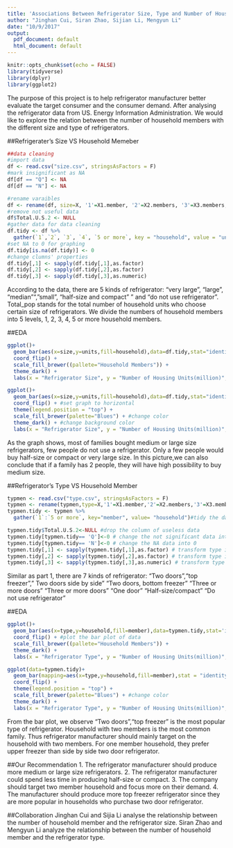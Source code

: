 ---
title: 'Associations Between Refrigerator Size, Type and Number of Household Members '
author: "Jinghan Cui, Siran Zhao, Sijian Li, Mengyun Li"
date: "10/9/2017"
output:
  pdf_document: default
  html_document: default
---

```{r setup, include=FALSE}
knitr::opts_chunk$set(echo = FALSE)
library(tidyverse)
library(dplyr)
library(ggplot2)
```
The purpose of this project is to help refrigerator manufacturer better evaluate the target consumer and the consumer demand. After analysing the refrigerator data from US. Energy Information Administration. We would like to explore the relation between the number of household members with the different size and type of refrigerators. 

##Refrigerater's Size VS Household Memeber
```{r}
##data cleaning
#import data
df <- read.csv("size.csv", stringsAsFactors = F)
#mark insignificant as NA
df[df == "Q"] <- NA
df[df == "N"] <- NA

#rename varaibles
df <- rename(df, size=X, '1'=X1.member, '2'=X2.members, '3'=X3.members, '4'=X4.members, '5 or more'=X5.or.more.members)
#remove not useful data
df$Total.U.S.2 <- NULL
#gather data for data cleaning
df.tidy <- df %>%
  gather(`1`,`2`, `3`, `4`, `5 or more`, key = "household", value = "units")
#set NA to 0 for graphing
df.tidy[is.na(df.tidy)] <- 0
#change clumns' properties
df.tidy[,1] <- sapply(df.tidy[,1],as.factor)
df.tidy[,2] <- sapply(df.tidy[,2],as.factor)
df.tidy[,3] <- sapply(df.tidy[,3],as.numeric)
```

According to the data, there are 5 kinds of refrigerator: "very large", "large", "median"","small", "half-size and compact" " and "do not use refrigerator". 
Total_pop stands for the total number of household units who choose certain size of refrigerators. We divide the numbers of household members into 5 levels, 1, 2, 3, 4, 5 or more household members.

##EDA

```{r}
ggplot()+
  geom_bar(aes(x=size,y=units,fill=household),data=df.tidy,stat="identity") +
  coord_flip() +
  scale_fill_brewer((pallete="Household Members")) +
  theme_dark() +
  labs(x = "Refrigerator Size", y = "Number of Housing Units(million)", title = "Refrigerater's Size and Household Memeber")
```

```{r }
ggplot()+
  geom_bar(aes(x=size,y=units,fill=household),data=df.tidy,stat="identity",position = "dodge") +
  coord_flip() + #set graph to horizontal
  theme(legend.position = "top") + 
  scale_fill_brewer(palette="Blues") + #change color
  theme_dark() + #change background color
  labs(x = "Refrigerator Size", y = "Number of Housing Units(million)",fill="Household Members", title = "Refrigerater's Size and Household Memeber")
```

As the graph shows, most of families bought medium or large size refrigerators, few people do not use a refrigerator. Only a few people would buy half-size or compact or very large size. In this picture,we can also conclude that if a family has 2 people, they will have high possibility to buy medium size. 

##Refrigerator's Type VS Household Member

```{r }
typmen <- read.csv("type.csv", stringsAsFactors = F)
typmen <- rename(typmen,type=X,'1'=X1.member,'2'=X2.members,'3'=X3.members,'4'=X4.members, '5 or more'=X5.or.more.members)# rename the variable of the refrigerator types
typmen.tidy <- typmen %>%
  gather(`1`:`5 or more`, key="member", value= "household")#tidy the data

typmen.tidy$Total.U.S.2<-NULL #drop the column of useless data
typmen.tidy[typmen.tidy== 'Q']<-0 # change the not significant data into 0
typmen.tidy[typmen.tidy== 'N']<-0 # change the NA data into 0
typmen.tidy[,1] <- sapply(typmen.tidy[,1],as.factor) # transform type into factor
typmen.tidy[,2] <- sapply(typmen.tidy[,2],as.factor) # transform type into factor
typmen.tidy[,3] <- sapply(typmen.tidy[,3],as.numeric) # transform type into nymeric
```

Similar as part 1, there are 7 kinds of refrigerator: "Two doors","top freezer"," Two doors side by side" "Two doors, bottom freezer" "Three or more doors" "Three or more doors" "One door" "Half-size/compact" "Do not use refrigerator"

##EDA
```{r }
ggplot()+
  geom_bar(aes(x=type,y=household,fill=member),data=typmen.tidy,stat='identity')+
  coord_flip() + #plot the bar plot of data
  scale_fill_brewer((pallete="Household Members")) +
  theme_dark() +
  labs(x = "Refrigerator Type", y = "Number of Housing Units(million)", title = "Refrigerater's Type and Household Memeber")
```

```{r}
ggplot(data=typmen.tidy)+
  geom_bar(mapping=aes(x=type,y=household,fill=member),stat = "identity",position = "dodge")+
  coord_flip() +
  theme(legend.position = "top") + 
  scale_fill_brewer(palette="Blues") + #change color
  theme_dark() +
  labs(x = "Refrigerator Type", y = "Number of Housing Units(million)", fill = "Household Members",title = "Refrigerater's Type and Household Memeber")#change background color#split the barplot into different kinds

```


From the bar plot, we observe "Two doors","top freezer" is the most popular type of refrigerator. Household with two members is the most common family. Thus refrigerator manufacturer should mainly target on the household with two members. For one member household, they prefer upper freezer than side by side two door refrigerator.

##Our Recommendation
1. The refrigerator manufacturer should produce more medium or large size refrigerators.
2. The refrigerator manufacturer could spend less time in producing half-size or compact.
3. The company should target two member household and focus more on their demand.
4. The manufacturer should produce more top freezer refrigerator since they are more popular in households who purchase two door refrigerator.

##Collaboration
Jinghan Cui and Sijia Li analyse the relationship between the number of household member and the refrigerator size. Siran Zhao and Mengyun Li analyze the relationship between the number of household member and the refrigerator type.



